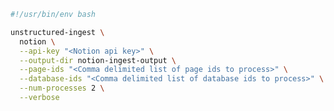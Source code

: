 ```bash Shell
#!/usr/bin/env bash

unstructured-ingest \
  notion \
  --api-key "<Notion api key>" \
  --output-dir notion-ingest-output \
  --page-ids "<Comma delimited list of page ids to process>" \
  --database-ids "<Comma delimited list of database ids to process>" \
  --num-processes 2 \
  --verbose
```
